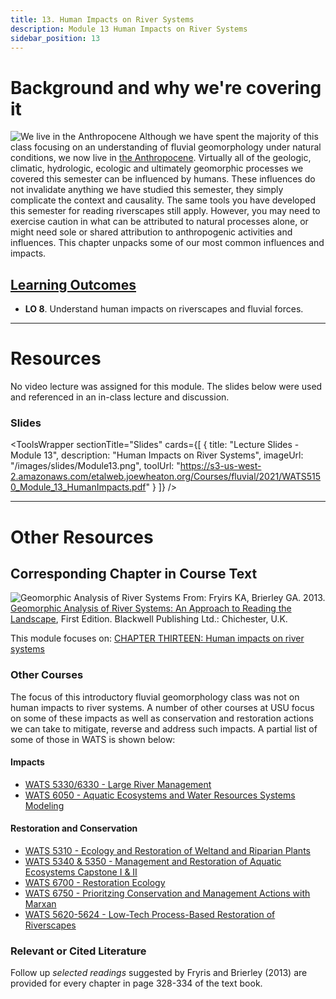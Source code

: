 ```yaml
---
title: 13. Human Impacts on River Systems
description: Module 13 Human Impacts on River Systems
sidebar_position: 13
---
```


# Background and why we're covering it
![We live in the Anthropocene](/images/pics/anthro.png)
Although we have spent the majority of this class focusing on an understanding of fluvial geomorphology under natural conditions, we now live in [the Anthropocene](https://www.anthropocene.info/). Virtually all of the geologic, climatic, hydrologic, ecologic and ultimately geomorphic processes we covered this semester can be influenced by humans. These influences do not invalidate anything we have studied this semester, they simply complicate the context and causality. The same tools you have developed this semester for reading riverscapes still apply. However, you may need to exercise caution in what can be attributed to natural processes alone, or might need sole or shared attribution to anthropogenic activities and influences. This chapter unpacks some of our most common influences and impacts.

## [Learning Outcomes](/syllabus/#course-objectives)

- **LO 8**. Understand human impacts on riverscapes and fluvial forces.

-------
# Resources

No video lecture was assigned for this module. The slides below were used and referenced in an in-class lecture and discussion.

### Slides
<ToolsWrapper
  sectionTitle="Slides"
  cards={[
    {
      title: "Lecture Slides - Module 13",
      description: "Human Impacts on River Systems",
      imageUrl: "/images/slides/Module13.png",
      toolUrl: "https://s3-us-west-2.amazonaws.com/etalweb.joewheaton.org/Courses/fluvial/2021/WATS5150_Module_13_HumanImpacts.pdf"
    }
  ]}
/>
      
------------
# Other Resources

## Corresponding Chapter in Course Text
![Geomorphic Analysis of River Systems](/images/covers/ReadingLandscape.png)
From:
Fryirs KA, Brierley GA. 2013. [Geomorphic Analysis of River Systems: An Approach to Reading the Landscape](https://www.wiley.com/en-au/Geomorphic+Analysis+of+River+Systems%3A+An+Approach+to+Reading+the+Landscape-p-9781405192743), First Edition. Blackwell Publishing Ltd.: Chichester, U.K.

This module focuses on: [CHAPTER THIRTEEN: Human impacts on river systems](https://ebookcentral-proquest-com.dist.lib.usu.edu/lib/usu/reader.action?docID=1032536&ppg=285)

### Other Courses

The focus of this introductory fluvial geomorphology class was not on human impacts to river systems. A number of other courses at USU focus on some of these impacts as well as conservation and restoration actions we can take to mitigate, reverse and address such impacts. A partial list of some of those in WATS is shown below:

#### Impacts
- [WATS 5330/6330 - Large River Management](https://elearn.usu.edu/canvasCustomTools/syllabus/syllabusDetails.php?courseID=578978)
- [WATS 6050 - Aquatic Ecosystems and Water Resources Systems Modeling](https://qcnr.usu.edu/wats/courses/syllabi/WATS_6050_Aquatic_Systems_Modeling_Syllabus_Fall_2016.pdf)

#### Restoration and Conservation

- [WATS 5310 - Ecology and Restoration of Weltand and Riparian Plants](https://qcnr.usu.edu/wats/courses/syllabi/WATS_5310_Syllabus_2016.pdf)
- [WATS  5340 & 5350 - Management and Restoration of Aquatic Ecosystems Capstone I & II](http://capstone.restoration.usu.edu)
- [WATS 6700 - Restoration Ecology](https://elearn.usu.edu/canvasCustomTools/syllabus/syllabusDetails.php?courseID=579107)
- [WATS 6750 - Prioritzing Conservation and Management Actions with Marxan](https://elearn.usu.edu/canvasCustomTools/syllabus/syllabusDetails.php?courseID=568892) 
- [WATS 5620-5624 - Low-Tech Process-Based Restoration of Riverscapes](http://lowtechpbr.restoration.usu.edu/workshops/uni)

### Relevant or Cited Literature
Follow up *selected readings* suggested by Fryris and Brierley (2013) are provided for every chapter in page 328-334 of the text book. 




